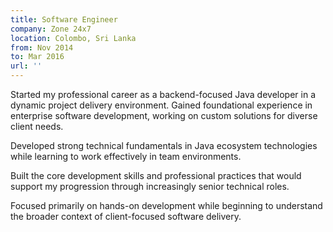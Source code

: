 ```yaml
---
title: Software Engineer
company: Zone 24x7
location: Colombo, Sri Lanka
from: Nov 2014
to: Mar 2016
url: ''
---
```


Started my professional career as a backend-focused Java developer in a dynamic project delivery environment.
Gained foundational experience in enterprise software development, working on custom solutions for diverse client needs.

Developed strong technical fundamentals in Java ecosystem technologies while learning to work effectively in team
environments.

Built the core development skills and professional practices that would support my progression through increasingly
senior technical roles.

Focused primarily on hands-on development while beginning to understand the broader context of client-focused software
delivery.